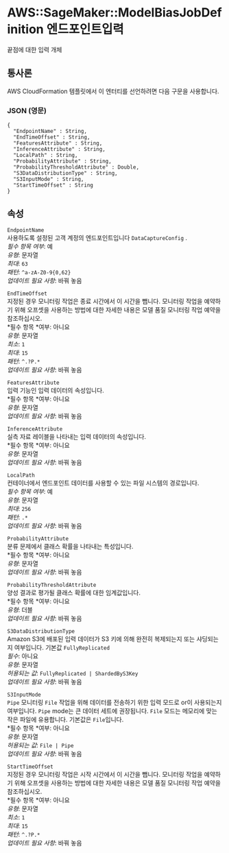 # AWS::SageMaker::ModelBiasJobDefinition 엔드포인트입력

끝점에 대한 입력 개체

## 통사론

AWS CloudFormation 템플릿에서 이 엔터티를 선언하려면 다음 구문을 사용합니다.

### JSON (영문)

```
{
  "EndpointName" : String,
  "EndTimeOffset" : String,
  "FeaturesAttribute" : String,
  "InferenceAttribute" : String,
  "LocalPath" : String,
  "ProbabilityAttribute" : String,
  "ProbabilityThresholdAttribute" : Double,
  "S3DataDistributionType" : String,
  "S3InputMode" : String,
  "StartTimeOffset" : String
}
```

## 속성

`EndpointName`  
사용하도록 설정된 고객 계정의 엔드포인트입니다 `DataCaptureConfig` .  
_필수 항목 여부_: 예  
_유형_: 문자열  
_최대_: `63`  
_패턴_: `^a-zA-Z0-9{0,62}`  
_업데이트 필요 사항_: 바꿔 놓음

`EndTimeOffset`  
지정된 경우 모니터링 작업은 종료 시간에서 이 시간을 뺍니다. 모니터링 작업을 예약하기 위해 오프셋을 사용하는 방법에 대한 자세한 내용은 모델 품질 모니터링 작업 예약을 참조하십시오.  
*필수 항목 *여부: 아니요  
_유형_: 문자열  
_최소_: `1`  
_최대_: `15`  
_패턴_: `^.?P.*`  
_업데이트 필요 사항_: 바꿔 놓음

`FeaturesAttribute`  
입력 기능인 입력 데이터의 속성입니다.  
*필수 항목 *여부: 아니요  
_유형_: 문자열  
_업데이트 필요 사항_: 바꿔 놓음

`InferenceAttribute`  
실측 자료 레이블을 나타내는 입력 데이터의 속성입니다.  
*필수 항목 *여부: 아니요  
_유형_: 문자열  
_업데이트 필요 사항_: 바꿔 놓음

`LocalPath`  
컨테이너에서 엔드포인트 데이터를 사용할 수 있는 파일 시스템의 경로입니다.  
_필수 항목 여부_: 예  
_유형_: 문자열  
_최대_: `256`  
_패턴_: `.*`  
_업데이트 필요 사항_: 바꿔 놓음

`ProbabilityAttribute`  
분류 문제에서 클래스 확률을 나타내는 특성입니다.  
*필수 항목 *여부: 아니요  
_유형_: 문자열  
_업데이트 필요 사항_: 바꿔 놓음

`ProbabilityThresholdAttribute`  
양성 결과로 평가될 클래스 확률에 대한 임계값입니다.  
*필수 항목 *여부: 아니요  
_유형_: 더블  
_업데이트 필요 사항_: 바꿔 놓음

`S3DataDistributionType`  
Amazon S3에 배포된 입력 데이터가 S3 키에 의해 완전히 복제되는지 또는 샤딩되는지 여부입니다. 기본값 `FullyReplicated`  
_필수_: 아니요  
_유형_: 문자열  
_허용되는 값_: `FullyReplicated | ShardedByS3Key`  
_업데이트 필요 사항_: 바꿔 놓음

`S3InputMode`  
`Pipe` 모니터링 `File` 작업을 위해 데이터를 전송하기 위한 입력 모드로 or이 사용되는지 여부입니다. `Pipe` mode는 큰 데이터 세트에 권장됩니다. `File` 모드는 메모리에 맞는 작은 파일에 유용합니다. 기본값은 `File`입니다.  
*필수 항목 *여부: 아니요  
_유형_: 문자열  
_허용되는 값_: `File | Pipe`  
_업데이트 필요 사항_: 바꿔 놓음

`StartTimeOffset`  
지정된 경우 모니터링 작업은 시작 시간에서 이 시간을 뺍니다. 모니터링 작업을 예약하기 위해 오프셋을 사용하는 방법에 대한 자세한 내용은 모델 품질 모니터링 작업 예약을 참조하십시오.  
*필수 항목 *여부: 아니요  
_유형_: 문자열  
_최소_: `1`  
_최대_: `15`  
_패턴_: `^.?P.*`  
_업데이트 필요 사항_: 바꿔 놓음

